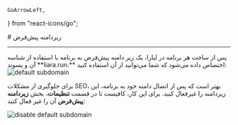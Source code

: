     GoArrowLeft,
} from "react-icons/go";

<Layout>
# زیردامنه پیش‌فرض

<hr className="mb-2" />
پس از ساخت هر برنامه در لیارا، یک زیر دامنه پیش‌فرض به برنامه با استفاده از شناسه آن و پسوند **liara.run.** اختصاص داده می‌شود که شما می‌توانید از آن استفاده کنید:

<div className="h-4" />
<img src="https://files.liara.ir/liara/liara-features/default-subdomain-example.png" alt="default subdomain"/>
<div className="h-4" />

برای جلوگیری از مشکلات SEO، بهتر است که پس از اتصال دامنه خود به برنامه، این زیردامنه را غیرفعال کنید. برای این کار، کافیست تا در قسمت **تنظیمات**، بخش **زیردامنه پیش‌فرض** آن را غیر فعال کنید:

<div className="h-4" />
<img src="https://files.liara.ir/liara/liara-features/disable-default-subdomain.png" alt="disable default subdomain"/>

</Layout>